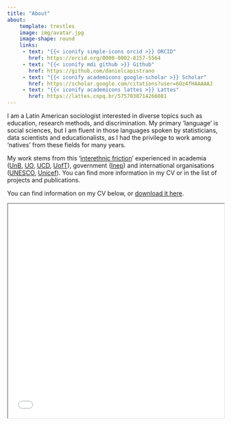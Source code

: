 ```yaml
---
title: "About"
about:
    template: trestles
    image: img/avatar.jpg
    image-shape: round
    links:
     - text: "{{< iconify simple-icons orcid >}} ORCID"
       href: https://orcid.org/0000-0002-8157-5564
     - text: "{{< iconify mdi github >}} Github"
       href: https://github.com/danielcapistrano
     - text: "{{< iconify academicons google-scholar >}} Scholar"
       href: https://scholar.google.com/citations?user=6Oz4fHAAAAAJ
     - text: "{{< iconify academicons lattes >}} Lattes"
       href: https://lattes.cnpq.br/5757038714266081 
---
```



I am a Latin American sociologist interested in diverse topics such as education, research methods, and discrimination. My primary 'language' is social sciences, but I am fluent in those languages spoken by statisticians, data scientists and educationalists, as I had the privilege to work among 'natives' from these fields for many years. 

My work stems from this '[interethnic friction](https://onlinelibrary.wiley.com/doi/10.1002/9781118924396.wbiea1825)' experienced in academia ([UnB](http://www.unb.br), [UO](http://www.ox.ac.uk), [UCD](http://www.ucd.ie), [UofT](http://www.utoronto.ca)), government ([Inep](https://www.gov.br/inep)) and international organisations ([UNESCO](https://uis.unesco.org), [Unicef](https://www.unicef.org/brazil/)).  You can find more information in my CV or in the list of projects and publications. 

You can find information on my CV below, or [download it here](./Capistrano_CV.pdf). 


```{=html}
<p align="center"><iframe width="100%" height="500" src="./Capistrano_CV.pdf" title="Daniel Capistrano"></iframe></p>
```
